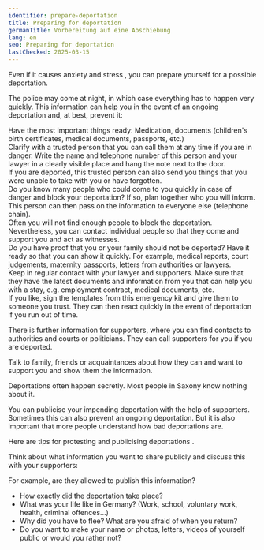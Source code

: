 ```yaml
---
identifier: prepare-deportation
title: Preparing for deportation
germanTitle: Vorbereitung auf eine Abschiebung
lang: en
seo: Preparing for deportation
lastChecked: 2025-03-15
---
```



Even if it causes <InternalShortLink identifier="stress">anxiety and stress</InternalShortLink> , you can prepare yourself for a possible deportation.

The police may come at night, in which case everything has to happen very quickly. This information can help you in the event of an ongoing deportation and, at best, prevent it:

Have the most important things ready: Medication, documents (children's birth certificates, medical documents, passports, etc.) <br/>
Clarify with a trusted person that you can call them at any time if you are in danger. Write the name and telephone number of this person and your lawyer in a clearly visible place and hang the note next to the door. <br/>
If you are deported, this trusted person can also send you things that you were unable to take with you or have forgotten. <br/>
Do you know many people who could come to you quickly in case of danger and block your deportation? If so, plan together who you will inform. This person can then pass on the information to everyone else (telephone chain). <br/>
Often you will not find enough people to block the deportation. Nevertheless, you can contact individual people so that they come and support you and act as witnesses. <br/>
Do you have proof that you or your family should not be deported? Have it ready so that you can show it quickly. For example, medical reports, court judgements, maternity passports, letters from authorities or lawyers. <br/>
Keep in regular contact with your lawyer and supporters. Make sure that they have the latest documents and information from you that can help you with a stay, e.g. employment contract, medical documents, etc. <br/>
If you like, sign the <InternalShortLink identifier="forms">templates</InternalShortLink> from this emergency kit and give them to someone you trust. They can then react quickly in the event of deportation if you run out of time. <br/>

There is further <InternalShortLink identifier="support">information for supporters</InternalShortLink>, where you can find <InternalShortLink identifier="contacts">contacts</InternalShortLink> to authorities and courts or politicians. They can call supporters for you if you are deported.

Talk to family, friends or acquaintances about how they can and want to support you and show them the information.

Deportations often happen secretly. Most people in Saxony know nothing about it.

You can publicise your impending deportation with the help of supporters. Sometimes this can also prevent an ongoing deportation. But it is also important that more people understand how bad deportations are.

Here are <InternalShortLink identifier="publicity">tips for protesting and publicising deportations</InternalShortLink> .

Think about what information you want to share publicly and discuss this with your supporters:

For example, are they allowed to publish this information?

- How exactly did the deportation take place?
- What was your life like in Germany? (Work, school, voluntary work, health, criminal offences...)
- Why did you have to flee? What are you afraid of when you return?
- Do you want to make your name or photos, letters, videos of yourself public or would you rather not?
